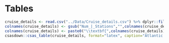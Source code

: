 \clearpage

# Tables

```r
cruise_details <- read.csv("../Data/Cruise_details.csv") %>% dplyr::filter(Year<=2023)
colnames(cruise_details) <- gsub("Num_|_Stations","",colnames(cruise_details))
colnames(cruise_details) <- paste0("\\textbf{",colnames(cruise_details),"}")
csasdown::csas_table(cruise_details, format="latex", caption="Atlantic Zone Off-Shelf Monitoring Program sampling missions between 2014 and 2018.") %>% add_header_above(c(" "=3,"Number of stations"=3), bold=TRUE)
```
